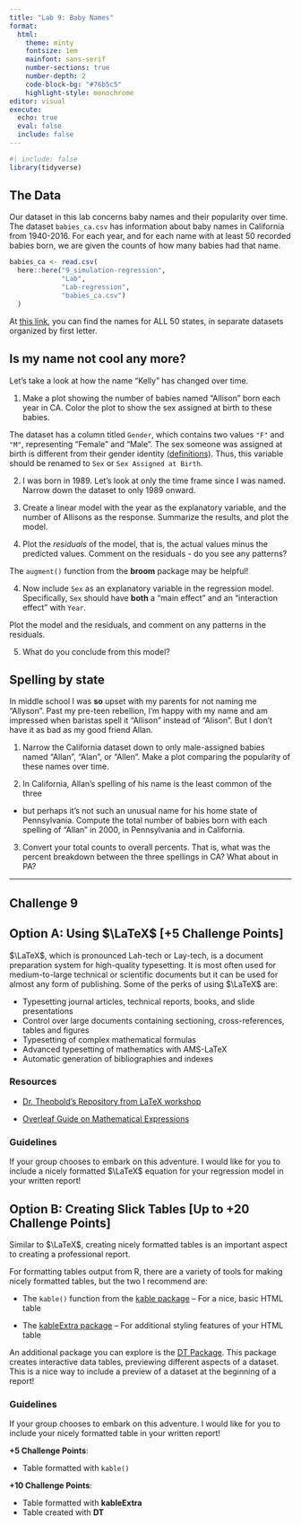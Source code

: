 ```yaml
---
title: "Lab 9: Baby Names"
format: 
  html: 
    theme: minty
    fontsize: 1em
    mainfont: sans-serif
    number-sections: true
    number-depth: 2
    code-block-bg: "#76b5c5"
    highlight-style: monochrome
editor: visual
execute: 
  echo: true
  eval: false
  include: false
---
```


```r
#| include: false
library(tidyverse)
```

## The Data

Our dataset in this lab concerns baby names and their popularity over time. The dataset `babies_ca.csv` has information about baby names in California from 1940-2016. For each year, and for each name with at least 50 recorded babies born, we are given the counts of how many babies had that name.

```r
babies_ca <- read.csv(
  here::here("9_simulation-regression",
             "Lab",
             "Lab-regression",
             "babies_ca.csv")
  )
```

At [this link](https://www.dropbox.com/sh/czm61yzmvzl6xfb/AABEFdpy02aNRhZ_vcxrVAQSa?dl=0), you can find the names for ALL 50 states, in separate datasets organized by first letter.

## Is my name not cool any more?

Let's take a look at how the name "Kelly" has changed over time.

1.  Make a plot showing the number of babies named "Allison" born each year in CA. Color the plot to show the sex assigned at birth to these babies.

::: {.callout-danger}
The dataset has a column titled `Gender`, which contains two values `"F"` and `"M"`, representing "Female" and "Male". The sex someone was assigned at birth is different from their gender identity [(definitions)](https://www.plannedparenthood.org/learn/gender-identity/sex-gender-identity). Thus, this variable should be renamed to `Sex` or `Sex Assigned at Birth`.
:::

2.  I was born in 1989. Let's look at only the time frame since I was named. Narrow down the dataset to only 1989 onward.

3.  Create a linear model with the year as the explanatory variable, and the
number of Allisons as the response. Summarize the results, and plot the model.

4.  Plot the *residuals* of the model, that is, the actual values minus the
predicted values. Comment on the residuals - do you see any patterns?

:::{.callout-tip}
The `augment()` function from the **broom** package may be helpful!
:::

4.  Now include `Sex` as an explanatory variable in the regression model. Specifically, `Sex` should have **both** a "main effect" and an "interaction
effect" with `Year`. 

Plot the model and the residuals, and comment on any patterns in the residuals.

5.  What do you conclude from this model?

## Spelling by state

In middle school I was **so** upset with my parents for not naming me "Allyson".
Past my pre-teen rebellion, I'm happy with my name and am impressed when
baristas spell it "Allison" instead of "Alison". But I don't have it as bad as
my good friend Allan.

1.  Narrow the California dataset down to only male-assigned babies named
"Allan", "Alan", or "Allen". Make a plot comparing the popularity of these names
over time.

2.  In California, Allan's spelling of his name is the least common of the three
- but perhaps it's not such an unusual name for his home state of Pennsylvania.
Compute the total number of babies born with each spelling of "Allan" in 2000,
in Pennsylvania and in California.

3.  Convert your total counts to overall percents. That is, what was the percent breakdown between the three spellings in CA? What about in PA?

---

## Challenge 9 

## Option A: Using $\LaTeX$ [+5 Challenge Points]

$\LaTeX$, which is pronounced Lah-tech or Lay-tech, is a document preparation
system for high-quality typesetting. It is most often used for medium-to-large
technical or scientific documents but it can be used for almost any form of
publishing. Some of the perks of using $\LaTeX$ are:

- Typesetting journal articles, technical reports, books, and slide
presentations 
- Control over large documents containing sectioning, cross-references, tables
and figures
- Typesetting of complex mathematical formulas
- Advanced typesetting of mathematics with AMS-LaTeX 
- Automatic generation of bibliographies and indexes

<!-- Link to resources on writing LaTeX -->
### Resources 

- [Dr. Theobold's Repository from LaTeX workshop](https://github.com/atheobold/IntroLaTeXLesson)

- [Overleaf Guide on Mathematical Expressions](https://www.overleaf.com/learn/latex/Mathematical_expressions)

### Guidelines

If your group chooses to embark on this adventure. I would like for you to 
include a nicely formatted $\LaTeX$ equation for your regression model in your
written report! 


## Option B: Creating Slick Tables [Up to +20 Challenge Points]

Similar to $\LaTeX$, creating nicely formatted tables is an important aspect 
to creating a professional report. 

For formatting tables output from R, there are a variety of tools for making
nicely formatted tables, but the two I recommend are: 

- The `kable()` function from the [kable package](https://bookdown.org/yihui/rmarkdown-cookbook/kable.html) -- For a 
nice, basic HTML table

- The [kableExtra package](https://bookdown.org/yihui/rmarkdown-cookbook/kableextra.html) -- For additional styling features of your HTML table

An additional package you can explore is the [DT Package](https://rstudio.github.io/DT/).
This package creates interactive data tables, previewing different aspects of 
a dataset. This is a nice way to include a preview of a dataset at the beginning
of a report!

### Guidelines

If your group chooses to embark on this adventure. I would like for you to 
include your nicely formatted table in your written report! 

**+5 Challenge Points**:

- Table formatted with `kable()`

**+10 Challenge Points**:

- Table formatted with **kableExtra**
- Table created with **DT**